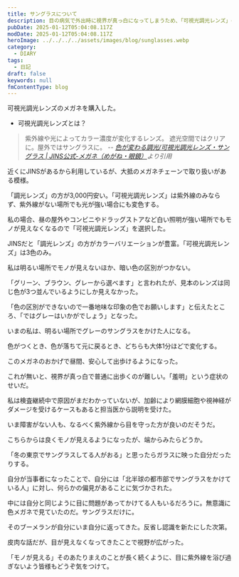 ```yaml
---
title: サングラスについて
description: 目の病気で外出時に視界が真っ白になってしまうため、「可視光調光レンズ」のメガネを購入した。可視光調光レンズとは、紫外線や強い照明の光に反応し、レンズに色がつくといったもの。端から見ればサングラスをしていると思うだろう。使い始めてから、私は都市生活者でサングラスをすることに対し偏見を持っていたのだと気づかされた。
pubDate: 2025-01-12T05:04:08.117Z
modDate: 2025-01-12T05:04:08.117Z
heroImage: ../../../../assets/images/blog/sunglasses.webp
category:
  - DIARY
tags:
  - 日記
draft: false
keywords: null
fmContentType: blog
---
```



可視光調光レンズのメガネを購入した。

<BlogCard
    title="色が変わる調光/可視光調光レンズ・サングラス | JINS公式-メガネ（めがね・眼鏡）"
    description="調光・可視調光レンズ・サングラスのご紹介です。紫外線量が多く、日差しがまぶしい屋外ではサングラスに、室内ではクリアレンズに自然と変化。メガネとサングラスをかけ替える必要がなく、ストレスフリーなファッションアイテムとして使えます。"
    url='https://www.jins.com/jp/lens/colorcontrol/'
    domain='www.jins.com' />

- 可視光調光レンズとは？

> 紫外線や光によってカラー濃度が変化するレンズ。
> 遮光空間ではクリアに。屋外ではサングラスに。 <cite>-- [色が変わる調光/可視光調光レンズ・サングラス | JINS公式-メガネ（めがね・眼鏡）](https://www.jins.com/jp/lens/colorcontrol/)より引用</cite>

近くにJINSがあるから利用しているが、大抵のメガネチェーンで取り扱いがある模様。

「調光レンズ」の方が3,000円安い。「可視光調光レンズ」は紫外線のみならず、紫外線がない場所でも光が強い場合にも変色する。

私の場合、昼の屋外やコンビニやドラッグストアなど白い照明が強い場所でもモノが見えなくなるので「可視光調光レンズ」を選択した。

JINSだと「調光レンズ」の方がカラーバリエーションが豊富。「可視光調光レンズ」は3色のみ。

私は明るい場所でモノが見えないほか、暗い色の区別がつかない。

「グリーン、ブラウン、グレーから選べます」と言われたが、見本のレンズは同じ色が3つ並んでいるようにしか見えなかった。

「色の区別ができないので一番地味な印象の色でお願いします」と伝えたところ、「ではグレーはいかがでしょう」となった。

いまの私は、明るい場所でグレーのサングラスをかけた人になる。

色がつくとき、色が落ちて元に戻るとき、どちらも大体1分ほどで変化する。

このメガネのおかげで昼間、安心して出歩けるようになった。

これが無いと、視界が真っ白で普通に出歩くのが難しい。「羞明」という症状のせいだ。

私は検査継続中で原因がまだわかっていないが、加齢により網膜細胞や視神経がダメージを受けるケースもあると担当医から説明を受けた。

いま障害がない人も、なるべく紫外線から目を守った方が良いのだそうだ。

こちらからは良くモノが見えるようになったが、端からみたらどうか。

「冬の東京でサングラスしてる人がおる」と思ったらガラスに映った自分だったりする。

自分が当事者になったことで、自分には「北半球の都市部でサングラスをかけている人」に対し、何らかの偏見があることに気づかされた。

中には自分と同じように目に問題があってかけてる人もいるだろうに。無意識に色メガネで見ていたのだ。サングラスだけに。

そのブーメランが自分にいま自分に返ってきた。反省し認識を新たにした次第。

皮肉な話だが、目が見えなくなってきたことで視野が広がった。

「モノが見える」そのあたりまえのことが長く続くように、目に紫外線を浴び過ぎないよう皆様もどうぞ気をつけて。